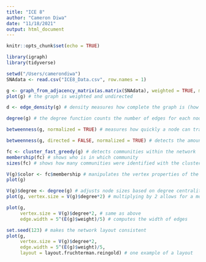 ```yaml
---
title: "ICE 8"
author: "Cameron Diwa"
date: "11/18/2021"
output: html_document
---
```


```r
knitr::opts_chunk$set(echo = TRUE)

library(igraph)
library(tidyverse)

setwd("/Users/camerondiwa")
SNAdata <- read.csv("ICE8_Data.csv", row.names = 1)

g <- graph_from_adjacency_matrix(as.matrix(SNAdata), weighted = TRUE, mode = "undirected") # imports the SNA data in matrix format
plot(g) # the graph is weighted and undirected

```

```r
d <- edge_density(g) # density measures how complete the graph is (how many edges are present in the network compared to the total possible number of edges)

degree(g) # the degree function counts the number of edges for each node; the more edges a node has, the more important/central it is to the network (degree centrality)

betweenness(g, normalized = TRUE) # measures how quickly a node can travel to the rest of the graph (closeness centrality)

betweenness(g, directed = FALSE, normalized = TRUE) # detects the amount of influence a node has over the flow of information in a graph (betweenness centrality)

fc <- cluster_fast_greedy(g) # detects communities within the network
membership(fc) # shows who is in which community
sizes(fc) # shows how many communities were identified with the cluster_fast_greedy() function

V(g)$color <- fc$membership # manipulates the vertex properties of the graph object g, and then assigns colors to each vertex based on the membership
plot(g)

V(g)$degree <- degree(g) # adjusts node sizes based on degree centrality
plot(g, vertex.size = V(g)$degree*2) # multiplying by 2 allows for a more apparent size differentiation

plot(g,
     vertex.size = V(g)$degree*2, # same as above
     edge.width = 5^(E(g)$weight)/5) # computes the width of edges

set.seed(123) # makes the network layout consistent
plot(g,
     vertex.size = V(g)$degree*2,
     edge.width = 5^(E(g)$weight)/5,
     layout = layout.fruchterman.reingold) # one example of a layout
```

